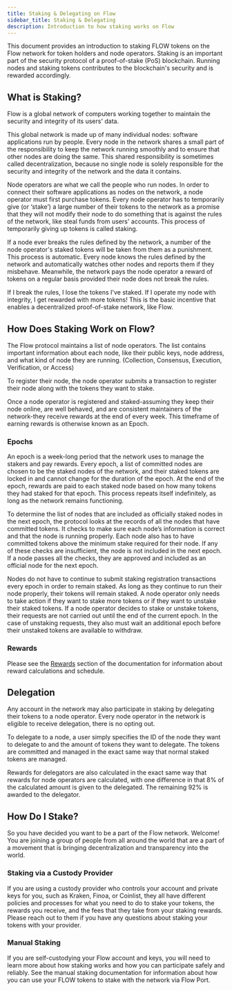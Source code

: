 ```yaml
---
title: Staking & Delegating on Flow
sidebar_title: Staking & Delegating
description: Introduction to how staking works on Flow
---
```


This document provides an introduction to staking FLOW tokens on the Flow network for token holders and node operators.
Staking is an important part of the security protocol of a proof-of-stake (PoS) blockchain.
Running nodes and staking tokens contributes to the blockchain's security and is rewarded accordingly.

## What is Staking?

Flow is a global network of computers working together
to maintain the security and integrity of its users' data.

This global network is made up of many individual nodes: software applications run by people. Every node in the network shares a small part of the responsibility to keep the network running smoothly 
and to ensure that other nodes are doing the same. This shared responsibility is sometimes called decentralization, because no single node is solely responsible for the security and integrity of the network and the data it contains.

Node operators are what we call the people who run nodes. In order to connect their software applications as nodes on the network, a node operator must first purchase tokens. Every node operator has to temporarily give (or ‘stake’) 
a large number of their tokens to the network as a promise that they will not modify their node to do something that is against the rules of the network, like steal funds from users' accounts. This process of temporarily giving up tokens is called staking.  

If a node ever breaks the rules defined by the network, a number of the node operator's staked tokens will be taken from them as a punishment.
This process is automatic. Every node knows the rules defined by the network and automatically watches other nodes and reports them if they misbehave. Meanwhile, the network pays the node operator a reward of tokens on a regular basis provided their node does not break the rules.

If I break the rules, I lose the tokens I've staked. If I operate my node with integrity, I get rewarded with more tokens! This is the basic incentive that enables a decentralized proof-of-stake network, like Flow.

## How Does Staking Work on Flow?

The Flow protocol maintains a list of node operators. 
The list contains important information about each node, like their public keys, node address, 
and what kind of node they are running. 
(Collection, Consensus, Execution, Verification, or Access)

To register their node, the node operator submits a transaction to register their node along with the tokens they want to stake.

Once a node operator is registered and staked-assuming they keep their node online, are well behaved, 
and are consistent maintainers of the network-they receive rewards at the end of every week. 
This timeframe of earning rewards is otherwise known as an Epoch.

### Epochs

An epoch is a week-long period that the network uses to manage the stakers and pay rewards.
Every epoch, a list of committed nodes are chosen to be the staked nodes of the network, 
and their staked tokens are locked in and cannot change for the duration of the epoch. 
At the end of the epoch, rewards are paid to each staked node based on how many tokens they had staked for that epoch. 
This process repeats itself indefinitely, as long as the network remains functioning.

To determine the list of nodes that are included as officially staked nodes in the next epoch, 
the protocol looks at the records of all the nodes that have committed tokens. 
It checks to make sure each node’s information is correct and that the node is running properly. 
Each node also has to have committed tokens above the minimum stake required for their node. 
If any of these checks are insufficient, the node is not included in the next epoch. 
If a node passes all the checks, they are approved and included as an official node for the next epoch.

Nodes do not have to continue to submit staking registration transactions every epoch in order to remain staked. 
As long as they continue to run their node properly, their tokens will remain staked. 
A node operator only needs to take action if they want to stake more tokens or if they want to unstake their staked tokens. 
If a node operator decides to stake or unstake tokens, 
their requests are not carried out until the end of the current epoch.
In the case of unstaking requests, they also must wait an additional epoch before their unstaked tokens are available to withdraw.

### Rewards

Please see the [Rewards](/staking/rewards) section of the documentation for information about reward calculations and schedule.

## Delegation

Any account in the network may also participate in staking by delegating their tokens to a node operator. 
Every node operator in the network is eligible to receive delegation, there is no opting out. 

To delegate to a node, a user simply specifies the ID of the node they want to delegate to 
and the amount of tokens they want to delegate. 
The tokens are committed and managed in the exact same way that normal staked tokens are managed. 

Rewards for delegators are also calculated in the exact same way that rewards for node operators are calculated, 
with one difference in that 8% of the calculated amount is given to the delegated. 
The remaining 92% is awarded to the delegator.

## How Do I Stake?

So you have decided you want to be a part of the Flow network. Welcome! 
You are joining a group of people from all around the world that are a part of a movement that is bringing decentralization and transparency into the world.

### Staking via a Custody Provider

If you are using a custody provider who controls your account and private keys for you, 
such as Kraken, Finoa, or Coinlist, they all have different policies and processes 
for what you need to do to stake your tokens, the rewards you receive, 
and the fees that they take from your staking rewards. 
Please reach out to them if you have any questions about staking your tokens with your provider.

### Manual Staking

If you are self-custodying your Flow account and keys, you will need to learn more about how staking works
and how you can participate safely and reliably.
See the manual staking documentation for information about how you can use your FLOW tokens
to stake with the network via Flow Port.
